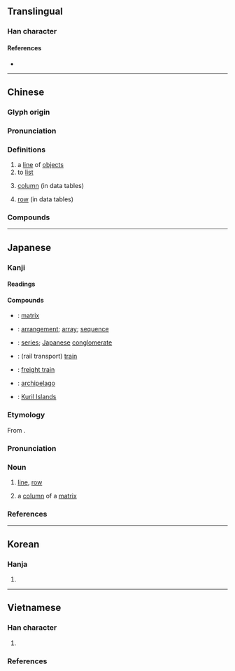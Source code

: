 {{character info/new}}
==Translingual==

===Han character===
{{Han char|rn=18|rad=刀|as=04|sn=6|four=12200|canj=MNLN|ids=⿰歹刂}}

====References====
* {{Han ref|kx=0137.260|dkj=01901|dj=0309.130|hdz=10325.050|uh=5217|ud=21015|bh=A643|bd=42563}}

----

==Chinese==
{{zh-forms}}

===Glyph origin===
{{Han etym}}

===Pronunciation===
{{zh-pron
|m=liè
|c=lit6
|h=pfs=lie̍t
|mn=lia̍t
|mn-t=liag8/liêg8
|mn-t_note=liag8 - Shantou; liêg8 - Chaozhou
|w=5liq
|mc=2
|oc=y
|ma=
|cat=n,v
}}

===Definitions===
{{zh-hanzi}}

# a [[line]] of [[object]]s
# to [[list]]
# {{lb|zh|Mainland}} [[column]] (in data tables)
# {{lb|zh|Taiwan}} [[row]] (in data tables)

===Compounds===
{{zh-der|列表機|列述|列鼎重裀|列子|列侯|以色列|名列榜首|列祖列宗|對列|列入|列席|下列|上列|列翅|列傳|大不列顛|列名|列觀|右列|出列|列肆|平列|列冊|列印|列士|列日|列星|列寧主義|同列|忝列門牆|對號列車|列鼎|不列塔尼|前列腺|列舉|列隊|列車|并列關係|列女|列表|列宿|入列|並列|左列|列土分茅|列布|列國|序列|布列|名列前茅|嵊泗列島|列女傳|增列|分列式|列印機|列島|列眉|列車員|列車長|列位|一系列|列土分疆|列陣|列土封疆|列坐|列寧格勒|列聖|列缺|前列|列土|列鼎而食|列強|列列|列仙|分列|列管|列當|以色列國|排列組合|漏列|數列|新不列顛|戶列簪纓|排列|混合齒列|橫列|班列|環列|星光列車|條列|擺列|菲列牛排|陳力就列|鋪錦列繡|鶴列|陳列所|系列|行列|部列|系列片|編列|齒列|行列式|銓列|鳴鐘列鼎|馬列主義|論列是非|陳列|臚列|隊列|降冪排列|虎列拉|開列|行兵列陣|重裀列鼎|論列|羅列|隊伍行列}}

{{zh-cat|Elementary}}

----

==Japanese==

===Kanji===
{{ja-kanji|grade=3|rs=刀04}}

====Readings====
{{ja-readings
|goon=れち
|kanon=れつ
|kun=なら-ぶ, ならべ-る, つら-ねる, つら-なる
}}

====Compounds====
{{der-top|Compounds}}
* {{ja-r|行列|ぎょうれつ}}: [[matrix]]
* {{ja-r|配列|はいれつ}}: [[arrangement]]; [[array]]; [[sequence]]
* {{ja-r|系列|けいれつ}}: [[series]]; [[Japanese]] [[conglomerate]]
* {{ja-r|列車|れっしゃ}}: (rail transport) [[train]]
* {{ja-r|貨物列車|かもつれっしゃ}}: [[freight train]]
* {{ja-r|列島|れっとう}}: [[archipelago]]
* {{ja-r|千島列島|ちしまれっとう}}: [[Kuril Islands]]

{{der-bottom}}

{{ja-kanjitab|れつ|yomi=o}}

===Etymology===
From {{etyl|ltc|ja|sort=れつ}} {{m|zh|列|tr=ljet}}.

===Pronunciation===
{{ja-pron|yomi=kanon|れつ|acc=1|acc_ref=DJR,NHK}}

===Noun===
{{ja-noun|れつ}}

# [[line]], [[row]]
# {{lb|ja|mathematics|sort=れつ}} a [[column]] of a [[matrix]]

===References===
<references/>

----

==Korean==

===Hanja===
{{ko-hanja|hangeul=[[렬]]>[[열]]}}

# {{defn|lang=ko|sort=刀04}}

----

==Vietnamese==

===Han character===
{{vi-readings|rs=刀04
|hanviet=liệt-tdcndg;tdcntd;gdhn
|phienthiet=
|nom=rét-tdcndg;tdcntd, sét-tdcndg;tdcntd, lít-gdhn;btcn, lướt-gdhn;btcn, rịt-gdhn;btcn, liếc-tdcndg, liệt-tdcndg, lét-tdcndg, lượt-tdcndg, rật-tdcndg, rết-tdcndg, rớt-tdcndg, rụt-tdcndg, sít-tdcndg, sắt-tdcndg, sệt-tdcndg, lệch-gdhn, loẹt-gdhn, riệt-gdhn, rít-gdhn, rệt-gdhn, lịt-btcn
}}

# {{defn|lang=vi|sort=刀04}}

===References===
<references/>